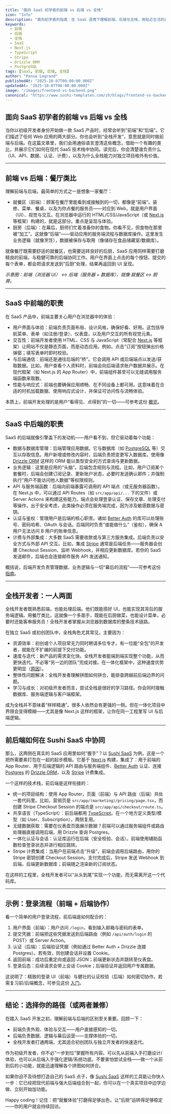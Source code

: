 ```yaml
---
title: "面向 SaaS 初学者的前端 vs 后端 vs 全栈"
icon: "Info"
description: "面向初学者的指南：在 SaaS 语境下理解前端、后端与全栈，用贴近生活的比喻并结合现代 Web 技术栈举例说明。"
keywords:
  - 前端
  - 后端
  - 全栈
  - SaaS
  - Next.js
  - TypeScript
  - Stripe
  - Drizzle ORM
  - PostgreSQL
tags: [SaaS, 前端, 后端, 全栈]
author: "Pansa Legrand"
publishedAt: "2025-10-07T00:00:00.000Z"
updatedAt: "2025-10-07T00:00:00.000Z"
image: "/images/frontend-vs-backend.png"
canonical: "https://www.sushi-templates.com/zh/blogs/frontend-vs-backend-vs-fullstack-saas"
---
```


## 面向 SaaS 初学者的前端 vs 后端 vs 全栈

当你以初级开发者身份开始做一款 SaaS 产品时，经常会听到“前端”和“后端”。它们描述了任何 Web 应用的两大部分。你也会听到“全栈开发”，意思就是同时做前端与后端。在这篇文章里，我们会用通俗语言澄清这些概念，借助一个有趣的类比，并展示它们如何在现代 SaaS 技术栈中协同。读完后，你会清楚谁负责什么（UI、API、数据、认证、计费），以及为什么全栈能力对独立项目格外有价值。

---

## 前端 vs 后端：餐厅类比

理解前端与后端，最简单的方式之一是想象一家餐厅：

- 就餐区（前端）：顾客在餐厅里能看到或接触到的一切，都像是“前端”。装修、菜单、餐桌，以及为你点餐的服务员——对应到 Web，就是用户界面（UI）、视觉与交互。在浏览器中运行的 HTML/CSS/JavaScript（或 <a href="https://nextjs.org" target="_blank" rel="noopener noreferrer">Next.js</a> 等框架）构建的，就是这部分。重点是呈现与体验。
- 厨房（后端）：在幕后，厨师们忙着准备你的食物。你看不见，但食物在那里被“加工”。这就像“后端”——驱动应用的服务端流程与数据库操作。这里发生业务逻辑（就像烹饪），数据被保存与取用（像储存在食品储藏室/数据库）。

就像餐厅既需要舒适的就餐区，也需要运转良好的后厨，SaaS 应用同样需要打磨精良的前端，与稳健可靠的后端协同工作。用户在界面上点击的每个按钮、提交的每个表单，都会把请求发送到“后厨”处理，结果再返回到 UI 呈现。

<em>示意图：前端（浏览器 UI） ↔ 后端（服务器 + 数据库），就像 就餐区 ↔ 厨房。</em>

---

## SaaS 中前端的职责

在 SaaS 产品中，前端主要关心用户在浏览器中的体验：

- 用户界面与体验：前端负责页面布局、设计风格，确保好看、好用。这包括导航菜单、表单（如注册/登录）、仪表盘，以及用户交互的所有视觉元素。
- 交互性：前端开发者使用 HTML、CSS 与 JavaScript（常配合 <a href="https://nextjs.org" target="_blank" rel="noopener noreferrer">Next.js</a> 等框架）让网站不仅是静态页面，而是动态应用。例如，点击“订阅”按钮弹出价格弹窗；填写表单时即时校验。
- 与后端通信：前端还是通往后端的“桥”。它会调用 API 或后端端点以发送/获取数据。比如，用户查看个人资料时，前端会向后端请求账户数据并展示。在现代框架（如 Next.js 的 App Router）中，前端组件甚至可以无缝调用服务端函数来取数。
- 性能与响应式：前端也要确保应用顺畅、在不同设备上都可用。这意味着在合适的时机加载数据、使用响应式设计，并保证可访问性与流畅体验。

本质上，前端开发处理的是用户“看得见、点得到”的一切——可参考这份 <a href="https://builtin.com/software-engineering-perspectives/front-end-development" target="_blank" rel="noopener noreferrer">概览</a>。

---

## SaaS 中后端的职责

SaaS 的后端就像引擎盖下的发动机——用户看不到，但它驱动着每个功能：

- 数据与数据库管理：后端管理应用数据。它与数据库（如 <a href="https://www.postgresql.org/" target="_blank" rel="noopener noreferrer">PostgreSQL</a> 等）交互以存取信息。用户新增或修改内容时，后端负责把变更写入数据库。使用像 <a href="https://orm.drizzle.team/" target="_blank" rel="noopener noreferrer">Drizzle ORM</a> 这样的 ORM 能以类型安全的方式查询与更新数据。
- 业务逻辑：这里是应用的“头脑”。后端包含规则与流程。比如，用户订阅某个套餐时，后端会创建订阅记录、更新账户状态，必要时发送确认邮件；并强制执行“用户不能访问他人数据”等权限规则。
- API 与服务端函数：后端向前端暴露可调用的 API 端点（或无服务器函数）。在 Next.js 中，可以通过 API Routes（如 <code>src/app/api/...</code> 下的文件）或 Server Actions 来构建这些能力。端点会处理登录认证、保存文章、处理支付等操作。出于安全考虑，此类操作必须在服务端完成，因为涉及敏感数据与密钥。
- 认证与鉴权：管理用户是后端的核心职责。诸如 <a href="https://better-auth.com" target="_blank" rel="noopener noreferrer">Better Auth</a> 的库可以处理账号、密码哈希、OAuth 与会话。后端同时负责“谁能做什么”（鉴权），确保 A 用户无法访问 B 用户的账单信息。
- 计费与外部集成：大多数 SaaS 需要收款或与第三方服务集成。后端负责以安全方式与外部 API 交互。比如，集成 <a href="https://stripe.com/" target="_blank" rel="noopener noreferrer">Stripe</a> 通常是后端任务——服务器会创建 Checkout Session、监听 Webhook，并相应更新数据库。若你的 SaaS 发送邮件，后端也会连接邮件服务 API 发送通知。

概括说，后端开发负责管理数据、业务逻辑与一切“幕后的流程”——可参考这份 <a href="https://builtin.com/software-engineering-perspectives/front-end-development" target="_blank" rel="noopener noreferrer">指南</a>。

---

## 全栈开发者：一人两面

全栈开发者既熟悉前端，也能处理后端。他们既能搭好 UI，也能实现其背后的服务端逻辑。用餐厅类比，这就像一个多面手，既能在后厨做菜，也能设计菜单，必要时还能客串服务员！全栈开发者掌握从浏览器到数据库的整条技术链路。

在独立 SaaS 或初创团队中，全栈角色尤其常见，主要因为：

- 资源效率：初创或个人项目常无力同时聘请多位专才。有一位能“全包”的开发者，就能在不扩编的前提下交付功能。
- 速度与迭代：新产品的需求变化快。全栈开发者能端到端实现整个功能，从而更快迭代。不必等“另一边的团队”完成对接。在一体化框架中，这种速度优势更明显（<a href="https://madewithlove.com/blog/full-stack-vs-specialized-developers-what-does-your-saas-startup-need/" target="_blank" rel="noopener noreferrer">原因</a>）。
- 整体性问题解决：全栈开发者理解拼图如何拼合，能排查跨越前后端边界的问题。
- 学习与成长：对初级开发者而言，尝试全栈是很好的学习路径。你会同时接触数据库、服务端逻辑与客户端框架。

成为全栈并不意味着“样样精通”。很多人依然会有更强的一侧。但在一体化项目中界限会变得模糊——尤其是像 Next.js 这样的框架，让你在同一工程里写 UI 与后端逻辑。

---

## 前后端如何在 Sushi SaaS 中协同

那么，这两侧在真实的 SaaS 应用里如何“握手”？以 <a href="https://www.sushi-templates.com/en" target="_blank" rel="noopener noreferrer">Sushi SaaS</a> 为例，这是一个把所需要素打包在一起的起步模板。它基于 <a href="https://nextjs.org/" target="_blank" rel="noopener noreferrer">Next.js</a> 构建，集成了：用于前端的 App Router、用于后端逻辑的 API 路由与服务端组件、<a href="https://better-auth.com" target="_blank" rel="noopener noreferrer">Better Auth</a> 认证、连接 <a href="https://www.postgresql.org/" target="_blank" rel="noopener noreferrer">Postgres</a> 的 <a href="https://orm.drizzle.team/" target="_blank" rel="noopener noreferrer">Drizzle ORM</a>，以及 <a href="https://stripe.com/" target="_blank" rel="noopener noreferrer">Stripe</a> 计费集成。

一个这样的技术栈，前后端是这样衔接的：

- 统一的项目结构：使用 App Router，页面（前端）与 API 路由（后端）共处一套代码里。比如，营销页是 <code>src/app/(marketing)/pricing/page.tsx</code>，而创建 Stripe Checkout Session 的端点是 <code>src/app/api/checkout/route.ts</code>。
- 共享语言（TypeScript）：前后端都用 <a href="https://www.typescriptlang.org/" target="_blank" rel="noopener noreferrer">TypeScript</a>。在一个地方定义类型/模型（如 User、Subscription），两侧复用。
- 无缝数据获取：需要在仪表盘页面展示数据？前端可以通过服务端组件或路由处理器直接调用后端，用 Drizzle 查询 Postgres。
- 一体化认证与会话：认证库运行在后端（安全校验、会话）。前端使用辅助函数检查登录状态并进行相应跳转。
- Stripe 计费集成：当用户在前端点击“升级”，前端会调用后端路由，用你的 Stripe 密钥创建 Checkout Session。支付完成后，Stripe 发送 Webhook 到后端，后端更新数据库；前端随之渲染新的订阅状态。

在这样的工程里，全栈开发者可以“从头到尾”实现一个功能，而无需离开这一个代码库。

---

## 示例：登录流程（前端 + 后端协作）

看一个简单的用户登录流程，前后端是如何配合的：

1) 用户界面（前端）：用户访问 <code>/login</code>，看到输入邮箱与密码的表单。
2) 提交凭据：前端把这些凭据发送到后端路由（例如 <code>/api/auth/login</code> 的 POST）或 Server Action。
3) 认证（后端）：后端验证凭据（例如通过 Better Auth + Drizzle 连接 Postgres）。若有效，则创建会话并设置 Cookie。
4) 返回前端：成功后重定向或返回 JSON；前端更新状态并跳转至仪表盘。
5) 登录后态：后续请求会带上会话 Cookie；后端验证并返回用户专属数据。

这说明了：精致的登录 UI（前端）与健壮的认证校验（后端）如何密切协作。若需复习前/后端概念，可参见这份 <a href="https://builtin.com/software-engineering-perspectives/front-end-development" target="_blank" rel="noopener noreferrer">入门</a>。

---

## 结论：选择你的路径（或两者兼修）

在踏入 SaaS 开发之初，理解前端与后端的区别至关重要。回顾一下：

- 前端负责外观、体验与交互——用户直接感知的一切。
- 后端负责数据、逻辑与幕后运营——支撑体验的一切。
- 全栈开发者打通两端，尤其适合初创团队与独立开发者的快速迭代。

作为初级开发者，你不必“一步到位”掌握所有内容。可以先从前端入手打磨设计/体验，也可以从后端入手强化逻辑/系统功底。不要害怕尝试全栈——做一个从前到后的小功能，就能迅速理解各个拼图如何拼合。

如果你迫不及待想打造自己的 SaaS 点子，像 <a href="https://www.sushi-templates.com/en" target="_blank" rel="noopener noreferrer">Sushi SaaS</a> 这样的工具能让你快人一步：它已经把现代前端与强大后端组合到一起，你可以在一个真实项目中边学边做、立刻开始加功能。

Happy coding！记住：把“就餐体验”打磨得足够出色，让“后厨”运转得足够稳定——你的用户就会持续回访。

